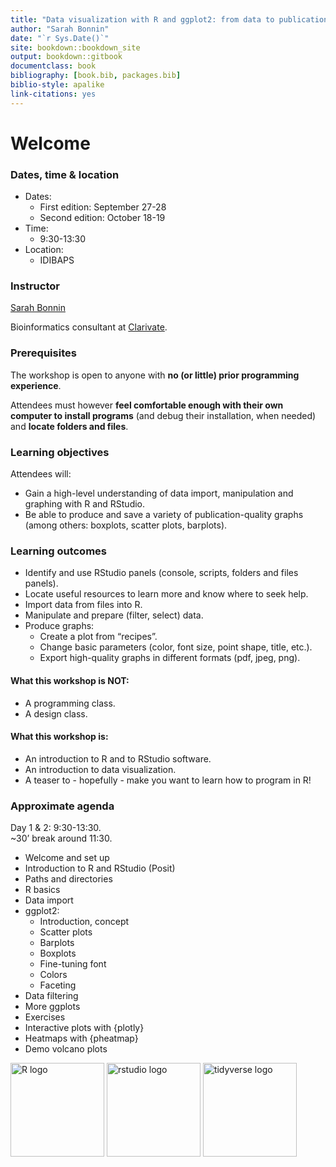 ```yaml
--- 
title: "Data visualization with R and ggplot2: from data to publication-quality graphics"
author: "Sarah Bonnin"
date: "`r Sys.Date()`"
site: bookdown::bookdown_site
output: bookdown::gitbook
documentclass: book
bibliography: [book.bib, packages.bib]
biblio-style: apalike
link-citations: yes
---
```


# Welcome

<h3> Dates, time & location </h3>

* Dates:
  * First edition: September 27-28
  * Second edition: October 18-19

* Time:
	* 9:30-13:30 <br>

* Location:
	* IDIBAPS

<h3> Instructor </h3>
 
[Sarah Bonnin](mailto:bonninsarah@gmail.com) 

Bioinformatics consultant at [Clarivate](https://clarivate.com/).

<h3>Prerequisites</h3>

The workshop is open to anyone with **no (or little) prior programming experience**.

Attendees must however **feel comfortable enough with their own computer to install programs** (and debug their installation, when needed) and **locate folders and files**.

<h3> Learning objectives</h3>

Attendees will:

* Gain a high-level understanding of data import, manipulation and graphing with R and RStudio. 
* Be able to produce and save a variety of publication-quality graphs (among others: boxplots, scatter plots, barplots).

<h3>Learning outcomes</h3>

* Identify and use RStudio panels (console, scripts, folders and files panels).
* Locate useful resources to learn more and know where to seek help.
* Import data from files into R.
* Manipulate and prepare (filter, select) data.
* Produce graphs:
  * Create a plot from “recipes”.
  * Change basic parameters (color, font size, point shape, title, etc.).
  * Export high-quality graphs in different formats (pdf, jpeg, png).

<h4>What this workshop is **NOT**:</h4>

* A programming class.
* A design class.

<h4>What this workshop is:</h4>

* An introduction to R and to RStudio software.
* An introduction to data visualization.
* A teaser to - hopefully - make you want to learn how to program in R!

<h3>Approximate agenda</h3>

Day 1 & 2: 9:30-13:30.
<br>
~30' break around 11:30.

* Welcome and set up
* Introduction to R and RStudio (Posit)
* Paths and directories
* R basics
* Data import
* ggplot2:
  * Introduction, concept
  * Scatter plots
  * Barplots
  * Boxplots
  * Fine-tuning font
  * Colors
  * Faceting
* Data filtering
* More ggplots
* Exercises
* Interactive plots with {plotly}
* Heatmaps with {pheatmap}
* Demo volcano plots

<img src="images/R_logo.png" alt="R logo" width="150"/> <img src="images/setup_rstudio_icon.png" alt="rstudio logo" width="150"/> <img src="images/R_tidyverse_logo.png" alt="tidyverse logo" width="150"/>
